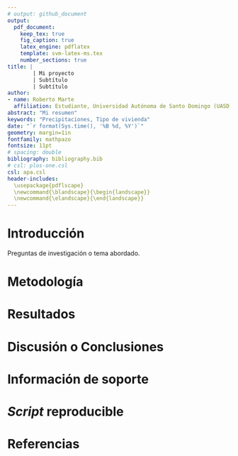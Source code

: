 ```yaml
---
# output: github_document
output: 
  pdf_document:
    keep_tex: true
    fig_caption: true
    latex_engine: pdflatex
    template: svm-latex-ms.tex
    number_sections: true
title: | 
        | Mi proyecto
        | Subtítulo
        | Subtítulo
author:
- name: Roberto Marte
  affiliation: Estudiante, Universidad Autónoma de Santo Domingo (UASD)
abstract: "Mi resumen"
keywords: "Precipitaciones, Tipo de vivienda"
date: "`r format(Sys.time(), '%B %d, %Y')`"
geometry: margin=1in
fontfamily: mathpazo
fontsize: 11pt
# spacing: double
bibliography: bibliography.bib
# csl: plos-one.csl
csl: apa.csl
header-includes:
  \usepackage{pdflscape}
  \newcommand{\blandscape}{\begin{landscape}}
  \newcommand{\elandscape}{\end{landscape}}
---
```



# Introducción

Preguntas de investigación o tema abordado.

# Metodología

\ldots

# Resultados

\ldots

# Discusión o Conclusiones

\ldots

# Información de soporte

\ldots

# *Script* reproducible

\ldots

# Referencias
